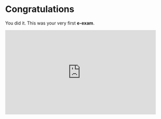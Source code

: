 # Congratulations

You did it. This was your very first **e-exam**.

<iframe
  src="https://giphy.com/embed/g9582DNuQppxC"
  width="480"
  height="270"
  frameBorder="0"
  allowFullScreen
></iframe>
